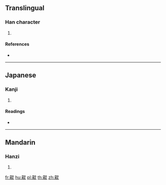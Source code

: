 {{character info/new}}
==Translingual==

===Han character===
{{Han char|rn=201|rad=黃|as=04|sn=16|four=|canj=TCLBU}}

# {{defn|Han|sort=黃04}}

====References====
* {{Han ref|kx=1516.060|dkj=47929|dj=2048.040|hdz=74597.060|uh=9EC6|ud=40646}}

----

==Japanese==

===Kanji===
{{ja-kanji|grade=|rs=黃04}}

# {{defn|lang=ja|sort=黃04}}

====Readings====
* {{ja-readings|on=[[こう]] (kō)|kun=[[たけし]] (takeshi)}}

----

==Mandarin==

===Hanzi===
{{cmn-hanzi|pin=[[guāng]] ([[guang1]])|wg=kuang<sup>1</sup>}}

# {{defn|lang=cmn|sort=黃04}}

[[fr:黆]]
[[hu:黆]]
[[pl:黆]]
[[th:黆]]
[[zh:黆]]